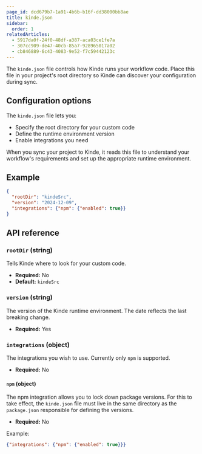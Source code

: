 ```yaml
---
page_id: dcd679b7-1a91-4b6b-b16f-dd38000bb8ae
title: kinde.json
sidebar:
  order: 1
relatedArticles:
  - 5917da0f-24f0-48df-a387-aca03ce1fe7a
  - 307cc909-de47-40cb-85a7-928965017a02
  - cb846889-6c43-4083-9e52-f7c59442123c
---
```


The `kinde.json` file controls how Kinde runs your workflow code. Place this file in your project's root directory so Kinde can discover your configuration during sync.

## Configuration options

The `kinde.json` file lets you:

- Specify the root directory for your custom code
- Define the runtime environment version
- Enable integrations you need

When you sync your project to Kinde, it reads this file to understand your workflow's requirements and set up the appropriate runtime environment.

## Example

```json
{
  "rootDir": "kindeSrc",
  "version": "2024-12-09",
  "integrations": {"npm": {"enabled": true}}
}
```

## API reference

### `rootDir` (string)

Tells Kinde where to look for your custom code.

- **Required:** No
- **Default:** `kindeSrc`

### `version` (string)

The version of the Kinde runtime environment. The date reflects the last breaking change.

- **Required:** Yes

### `integrations` (object)

The integrations you wish to use. Currently only `npm` is supported.

- **Required:** No

#### `npm` (object)

The npm integration allows you to lock down package versions. For this to take effect, the `kinde.json` file must live in the same directory as the `package.json` responsible for defining the versions.

- **Required:** No

Example:

```json
{"integrations": {"npm": {"enabled": true}}}
```
